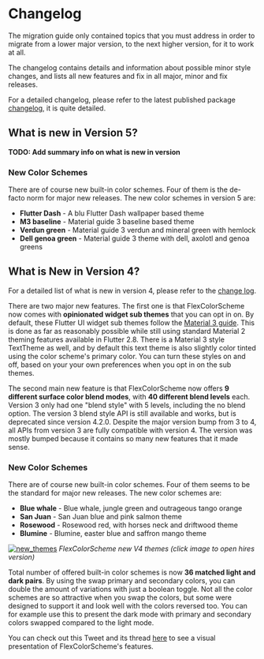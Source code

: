 # Changelog

The migration guide only contained topics that you must address in order
to migrate from a lower major version, to the next higher version,
for it to work at all.

The changelog contains details and information about possible minor style changes,
and lists all new features and fix in all major, minor and fix releases.

For a detailed changelog, please refer to the latest published package
[changelog](https://pub.dev/packages/flex_color_scheme/changelog),
it is quite detailed.


## What is new in Version 5?

**TODO: Add summary info on what is new in version**

### New Color Schemes

There are of course new built-in color schemes. Four of them is the de-facto
norm for major new releases. The new color schemes in version 5 are:

* **Flutter Dash** - A blu Flutter Dash wallpaper based theme
* **M3 baseline** - Material guide 3 baseline based theme
* **Verdun green** - Material guide 3 verdun and mineral green with hemlock
* **Dell genoa green** - Material guide 3 theme with dell, axolotl and genoa greens


## What is New in Version 4?

For a detailed list of what is new in version 4, please refer to the
[change log](https://pub.dev/packages/flex_color_scheme/changelog).

There are two major new features. The first one is that FlexColorScheme
now comes with **opinionated widget sub themes** that you can opt in on.
By default, these Flutter UI widget sub themes follow the
[Material 3 guide](https://m3.material.io/). This is done
as far as reasonably possible while still using standard Material 2 theming features
available in Flutter 2.8. There is a Material 3 style TextTheme as well, and by
default this text theme is also slightly color tinted using the color
scheme's primary color. You can turn these styles on and off, based on your
your own preferences when you opt in on the sub themes.

The second main new feature is that FlexColorScheme now offers **9 different surface
color blend modes**, with **40 different blend levels** each. Version 3 only had one
"blend style" with 5 levels, including the no blend option.
The version 3 blend style API is still available and works, but is deprecated
since version 4.2.0. Despite the major version bump from 3 to 4, all APIs from
version 3 are fully compatible with version 4. The version was mostly bumped
because it contains so many new features that it made sense.

### New Color Schemes

There are of course new built-in color schemes. Four of them seems to
be the standard for major new releases. The new color schemes are:

* **Blue whale** - Blue whale, jungle green and outrageous tango orange
* **San Juan** - San Juan blue and pink salmon theme
* **Rosewood** - Rosewood red, with horses neck and driftwood theme
* **Blumine** - Blumine, easter blue and saffron mango theme

[<img src="https://rydmike.com/assets_fcsv4/04-news-themes-gang.jpg?raw=true" alt="new_themes"/>](https://rydmike.com/assets_fcsv4/04-news-themes-gang.png?raw=true)
_FlexColorScheme new V4 themes (click image to open hires version)_

Total number of offered built-in color schemes is now **36 matched light
and dark pairs**. By using the swap primary and secondary colors, you can double
the amount of variations with just a boolean toggle. Not all the color
schemes are so attractive when you swap the colors, but some were designed to
support it and look well with the colors reversed too. You can for example use
this to present the dark mode with primary and secondary colors swapped
compared to the light mode.

You can check out this Tweet and its thread
[here](https://twitter.com/RydMike/status/1459984929631215618) to see a visual
presentation of FlexColorScheme's features.

